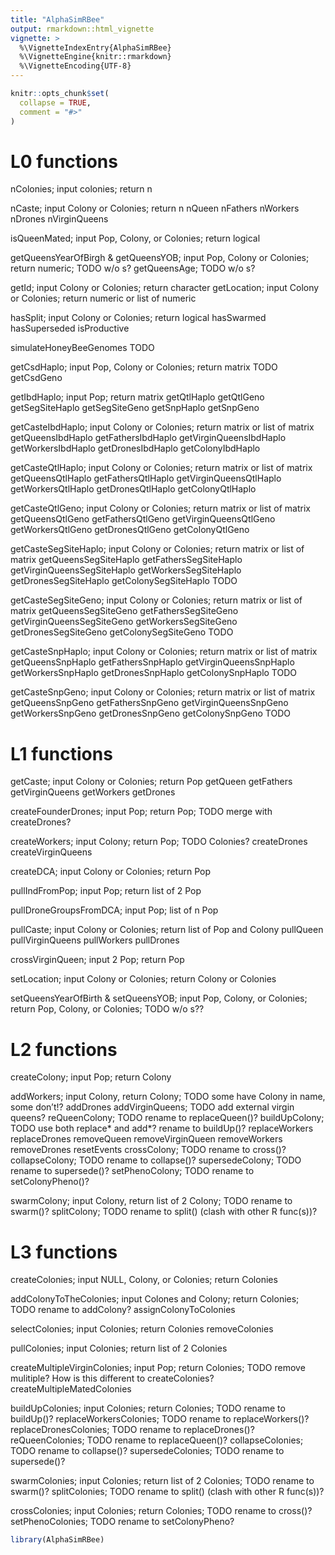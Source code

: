 ```yaml
---
title: "AlphaSimRBee"
output: rmarkdown::html_vignette
vignette: >
  %\VignetteIndexEntry{AlphaSimRBee}
  %\VignetteEngine{knitr::rmarkdown}
  %\VignetteEncoding{UTF-8}
---
```


```r
knitr::opts_chunk$set(
  collapse = TRUE,
  comment = "#>"
)
```

# L0 functions 

nColonies; input colonies; return n

nCaste; input Colony or Colonies; return n
nQueen
nFathers
nWorkers 
nDrones 
nVirginQueens

isQueenMated; input Pop, Colony, or Colonies; return logical

getQueensYearOfBirgh & getQueensYOB; input Pop, Colony or Colonies; return numeric; TODO w/o s?
getQueensAge; TODO w/o s?

getId; input Colony or Colonies; return character
getLocation; input Colony or Colonies; return numeric or list of numeric

hasSplit; input Colony or Colonies; return logical
hasSwarmed
hasSuperseded
isProductive

simulateHoneyBeeGenomes TODO

getCsdHaplo; input Pop, Colony or Colonies; return matrix TODO
getCsdGeno

getIbdHaplo; input Pop; return matrix
getQtlHaplo
getQtlGeno
getSegSiteHaplo
getSegSiteGeno
getSnpHaplo
getSnpGeno

getCasteIbdHaplo; input Colony or Colonies; return matrix or list of matrix
getQueensIbdHaplo
getFathersIbdHaplo
getVirginQueensIbdHaplo
getWorkersIbdHaplo
getDronesIbdHaplo
getColonyIbdHaplo

getCasteQtlHaplo; input Colony or Colonies; return matrix or list of matrix
getQueensQtlHaplo
getFathersQtlHaplo
getVirginQueensQtlHaplo
getWorkersQtlHaplo
getDronesQtlHaplo
getColonyQtlHaplo

getCasteQtlGeno; input Colony or Colonies; return matrix or list of matrix
getQueensQtlGeno
getFathersQtlGeno
getVirginQueensQtlGeno
getWorkersQtlGeno
getDronesQtlGeno
getColonyQtlGeno

getCasteSegSiteHaplo; input Colony or Colonies; return matrix or list of matrix
getQueensSegSiteHaplo
getFathersSegSiteHaplo
getVirginQueensSegSiteHaplo
getWorkersSegSiteHaplo
getDronesSegSiteHaplo
getColonySegSiteHaplo TODO

getCasteSegSiteGeno; input Colony or Colonies; return matrix or list of matrix
getQueensSegSiteGeno
getFathersSegSiteGeno
getVirginQueensSegSiteGeno
getWorkersSegSiteGeno
getDronesSegSiteGeno
getColonySegSiteGeno TODO

getCasteSnpHaplo; input Colony or Colonies; return matrix or list of matrix
getQueensSnpHaplo
getFathersSnpHaplo
getVirginQueensSnpHaplo
getWorkersSnpHaplo
getDronesSnpHaplo
getColonySnpHaplo TODO

getCasteSnpGeno; input Colony or Colonies; return matrix or list of matrix
getQueensSnpGeno
getFathersSnpGeno
getVirginQueensSnpGeno
getWorkersSnpGeno
getDronesSnpGeno
getColonySnpGeno TODO

# L1 functions

getCaste; input Colony or Colonies; return Pop
getQueen
getFathers
getVirginQueens
getWorkers
getDrones

createFounderDrones; input Pop; return Pop; TODO merge with createDrones?

createWorkers; input Colony; return Pop; TODO Colonies?
createDrones
createVirginQueens

createDCA; input Colony or Colonies; return Pop

pullIndFromPop; input Pop; return list of 2 Pop

pullDroneGroupsFromDCA; input Pop; list of n Pop

pullCaste; input Colony or Colonies; return list of Pop and Colony
pullQueen
pullVirginQueens
pullWorkers
pullDrones

crossVirginQueen; input 2 Pop; return Pop

setLocation; input Colony or Colonies; return Colony or Colonies

setQueensYearOfBirth & setQueensYOB; input Pop, Colony, or Colonies; return Pop, Colony, or Colonies; TODO w/o s??

# L2 functions

createColony; input Pop; return Colony

addWorkers; input Colony, return Colony; TODO some have Colony in name, some don't!?
addDrones
addVirginQueens; TODO add external virgin queens?
reQueenColony; TODO rename to replaceQueen()?
buildUpColony; TODO use both replace* and add*? rename to buildUp()?
replaceWorkers
replaceDrones
removeQueen
removeVirginQueen
removeWorkers
removeDrones
resetEvents
crossColony; TODO rename to cross()?
collapseColony; TODO rename to collapse()?
supersedeColony; TODO rename to supersede()?
setPhenoColony; TODO rename to setColonyPheno()?

swarmColony; input Colony, return list of 2 Colony; TODO rename to swarm()?
splitColony; TODO rename to split() (clash with other R func(s))?

# L3 functions

createColonies; input NULL, Colony, or Colonies; return Colonies

addColonyToTheColonies; input Colones and Colony; return Colonies; TODO rename to addColony?
assignColonyToColonies

selectColonies; input Colonies; return Colonies
removeColonies

pullColonies; input Colonies; return list of 2 Colonies

createMultipleVirginColonies; input Pop; return Colonies; TODO remove mulitiple? How is this different to createColonies?
createMultipleMatedColonies

buildUpColonies; input Colonies; return Colonies; TODO rename to buildUp()?
replaceWorkersColonies; TODO rename to replaceWorkers()?
replaceDronesColonies; TODO rename to replaceDrones()?
reQueenColonies; TODO rename to replaceQueen()?
collapseColonies; TODO rename to collapse()?
supersedeColonies; TODO rename to supersede()?

swarmColonies; input Colonies; return list of 2 Colonies; TODO rename to swarm()?
splitColonies; TODO rename to split() (clash with other R func(s))?

crossColonies; input Colonies; return Colonies; TODO rename to cross()?
setPhenoColonies; TODO rename to setColonyPheno?

```r
library(AlphaSimRBee)
```
